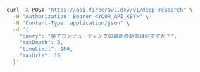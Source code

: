 ```bash cURL
curl -X POST "https://api.firecrawl.dev/v1/deep-research" \
  -H "Authorization: Bearer <YOUR_API_KEY>" \
  -H "Content-Type: application/json" \
  -d '{
    "query": "量子コンピューティングの最新の動向は何ですか？",
    "maxDepth": 5,
    "timeLimit": 180,
    "maxUrls": 15
  }'
```
